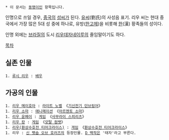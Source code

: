  * 이 문서는 [[동명이인]] 항목입니다.

인명으로 쓰일 경우, [[중국]]의 [[성씨]]가 된다. [[유씨]](劉氏)의 사성음 표기. 리우 씨는 현대 중국에서 가장 많은 5대 성 중에 하나로, 유방([[한고제]])을 비롯해 [[한]](漢) 황족들의 성이다.

인명 외에는 [[브라질]]의 도시 [[리우데자네이루]]의 줄임말이기도 하다.

[[목차]]
== 실존 인물 ==
 1. [[루시 리우]] : [[배우]]

== 가공의 인물 ==
 1. [[리우 메이호아]] : [[라이트 노벨]] 《[[기신전기 던브링어]]》
 1. [[리우 소마]] : [[애니메이션]] 《[[아르젠토 소마]]》
 1. [[리우 윤페이]] : [[게임]] 《[[사무라이 스피리츠]]》
 1. [[리우 캉]] : [[게임]] 《[[모탈 컴뱃]]》
 1. [[리우(환상수호전 티어크라이스)]] : [[게임]] 《[[환상수호전 티어크라이스]]》
 1. 리우 : [[신 펫숍 오브 호러즈]]의 등장인물. [[D 백작]]은 '태자'라고 부른다.
